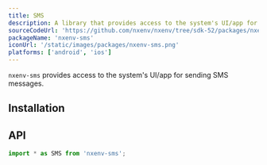 ```yaml
---
title: SMS
description: A library that provides access to the system's UI/app for sending SMS messages.
sourceCodeUrl: 'https://github.com/nxenv/nxenv/tree/sdk-52/packages/nxenv-sms'
packageName: 'nxenv-sms'
iconUrl: '/static/images/packages/nxenv-sms.png'
platforms: ['android', 'ios']
---
```



`nxenv-sms` provides access to the system's UI/app for sending SMS messages.

## Installation

<APIInstallSection />

## API

```js
import * as SMS from 'nxenv-sms';
```

<APISection packageName="nxenv-sms" apiName="SMS" />
